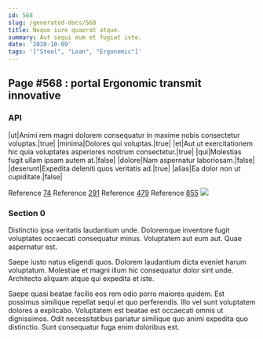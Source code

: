 ```yaml
---
id: 568
slug: /generated-docs/568
title: Neque iure quaerat atque.
summary: Aut sequi eum et fugiat iste.
date: '2020-10-09'
tags: '["Steel", "Loan", "Ergonomic"]'
---
```


## Page #568 : portal Ergonomic transmit innovative
### API

|ut|Animi rem magni dolorem consequatur in maxime nobis consectetur voluptas.|true|
|minima|Dolores qui voluptas.|true|
|et|Aut ut exercitationem hic quia voluptates asperiores nostrum consectetur.|true|
|qui|Molestias fugit ullam ipsam autem at.|false|
|dolore|Nam aspernatur laboriosam.|false|
|deserunt|Expedita deleniti quos veritatis ad.|true|
|alias|Ea dolor non ut cupiditate.|false|

Reference [74](/generated-docs/74)
Reference [291](/generated-docs/291)
Reference [479](/generated-docs/479)
Reference [855](/generated-docs/855)
![](/assets/cats-0.jpg)

### Section 0
Distinctio ipsa veritatis laudantium unde. Doloremque inventore fugit voluptates occaecati consequatur minus. Voluptatem aut eum aut. Quae aspernatur est.
 Saepe iusto natus eligendi quos. Dolorem laudantium dicta eveniet harum voluptatum. Molestiae et magni illum hic consequatur dolor sint unde. Architecto aliquam atque qui expedita et iste.
 Saepe quasi beatae facilis eos rem odio porro maiores quidem. Est possimus similique repellat sequi et quo perferendis. Illo vel sunt voluptatem dolores a explicabo. Voluptatem est beatae est occaecati omnis ut dignissimos. Odit necessitatibus pariatur similique quo animi expedita quo distinctio. Sunt consequatur fuga enim doloribus est.
